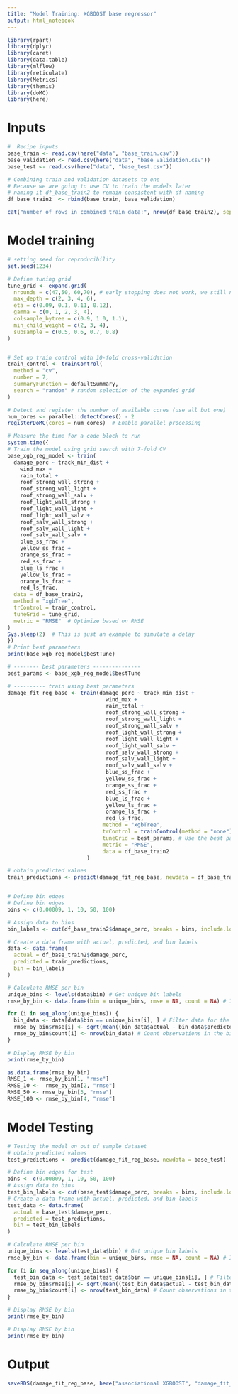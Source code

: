 ```yaml
---
title: "Model Training: XGBOOST base regressor"
output: html_notebook
---
```


```r
library(rpart)
library(dplyr)
library(caret)
library(data.table)
library(mlflow)
library(reticulate)
library(Metrics)
library(themis)
library(doMC)
library(here)
```

# Inputs
```r
#  Recipe inputs
base_train <- read.csv(here("data", "base_train.csv"))
base_validation <- read.csv(here("data", "base_validation.csv"))
base_test <- read.csv(here("data", "base_test.csv"))
```

```r
# Combining train and validation datasets to one
# Because we are going to use CV to train the models later
# naming it df_base_train2 to remain consistent with df naming
df_base_train2  <- rbind(base_train, base_validation)

cat("number of rows in combined train data:", nrow(df_base_train2), sep = " ")
```

# Model training
```r
# setting seed for reproducibility
set.seed(1234)

# Define tuning grid
tune_grid <- expand.grid(
  nrounds = c(47,50, 60,70), # early stopping does not work, we still need to specify nrounds
  max_depth = c(2, 3, 4, 6),
  eta = c(0.09, 0.1, 0.11, 0.12),
  gamma = c(0, 1, 2, 3, 4),
  colsample_bytree = c(0.9, 1.0, 1.1),
  min_child_weight = c(2, 3, 4),
  subsample = c(0.5, 0.6, 0.7, 0.8)
)


# Set up train control with 10-fold cross-validation
train_control <- trainControl(
  method = "cv",
  number = 7,
  summaryFunction = defaultSummary,
  search = "random" # random selection of the expanded grid
)

# Detect and register the number of available cores (use all but one)
num_cores <- parallel::detectCores() - 2
registerDoMC(cores = num_cores)  # Enable parallel processing

# Measure the time for a code block to run
system.time({
# Train the model using grid search with 7-fold CV
base_xgb_reg_model <- train(
  damage_perc ~ track_min_dist +
    wind_max +
    rain_total +
    roof_strong_wall_strong +
    roof_strong_wall_light +
    roof_strong_wall_salv +
    roof_light_wall_strong +
    roof_light_wall_light +
    roof_light_wall_salv +
    roof_salv_wall_strong +
    roof_salv_wall_light +
    roof_salv_wall_salv +
    blue_ss_frac +
    yellow_ss_frac +
    orange_ss_frac +
    red_ss_frac +
    blue_ls_frac +
    yellow_ls_frac +
    orange_ls_frac +
    red_ls_frac,
  data = df_base_train2,
  method = "xgbTree",
  trControl = train_control,
  tuneGrid = tune_grid,
  metric = "RMSE"  # Optimize based on RMSE
)
Sys.sleep(2)  # This is just an example to simulate a delay
})
# Print best parameters
print(base_xgb_reg_model$bestTune)

```

```r
# -------- best parameters ---------------
best_params <- base_xgb_reg_model$bestTune

# ---------- train using best parameters
damage_fit_reg_base <- train(damage_perc ~ track_min_dist +
                               wind_max +
                               rain_total +
                               roof_strong_wall_strong +
                               roof_strong_wall_light +
                               roof_strong_wall_salv +
                               roof_light_wall_strong +
                               roof_light_wall_light +
                               roof_light_wall_salv +
                               roof_salv_wall_strong +
                               roof_salv_wall_light +
                               roof_salv_wall_salv +
                               blue_ss_frac +
                               yellow_ss_frac +
                               orange_ss_frac +
                               red_ss_frac +
                               blue_ls_frac +
                               yellow_ls_frac +
                               orange_ls_frac +
                               red_ls_frac,
                              method = "xgbTree",
                              trControl = trainControl(method = "none"),
                              tuneGrid = best_params, # Use the best parameters here
                              metric = "RMSE",
                              data = df_base_train2
                         )

# obtain predicted values
train_predictions <- predict(damage_fit_reg_base, newdata = df_base_train2)


# Define bin edges
# Define bin edges
bins <- c(0.00009, 1, 10, 50, 100)

# Assign data to bins
bin_labels <- cut(df_base_train2$damage_perc, breaks = bins, include.lowest = TRUE, right = TRUE)

# Create a data frame with actual, predicted, and bin labels
data <- data.frame(
  actual = df_base_train2$damage_perc,
  predicted = train_predictions,
  bin = bin_labels
)

# Calculate RMSE per bin
unique_bins <- levels(data$bin) # Get unique bin labels
rmse_by_bin <- data.frame(bin = unique_bins, rmse = NA, count = NA) # Initialize results data frame

for (i in seq_along(unique_bins)) {
  bin_data <- data[data$bin == unique_bins[i], ] # Filter data for the current bin
  rmse_by_bin$rmse[i] <- sqrt(mean((bin_data$actual - bin_data$predicted)^2, na.rm = TRUE)) # Calculate RMSE
  rmse_by_bin$count[i] <- nrow(bin_data) # Count observations in the bin
}

# Display RMSE by bin
print(rmse_by_bin)

as.data.frame(rmse_by_bin)
RMSE_1 <- rmse_by_bin[1, "rmse"]
RMSE_10 <-  rmse_by_bin[2, "rmse"]
RMSE_50 <- rmse_by_bin[3, "rmse"]
RMSE_100 <- rmse_by_bin[4, "rmse"]

```

# Model Testing
```r
# Testing the model on out of sample dataset
# obtain predicted values
test_predictions <- predict(damage_fit_reg_base, newdata = base_test)

# Define bin edges for test
bins <- c(0.00009, 1, 10, 50, 100)
# Assign data to bins
test_bin_labels <- cut(base_test$damage_perc, breaks = bins, include.lowest = TRUE, right = TRUE)
# Create a data frame with actual, predicted, and bin labels
test_data <- data.frame(
  actual = base_test$damage_perc,
  predicted = test_predictions,
  bin = test_bin_labels
)

# Calculate RMSE per bin
unique_bins <- levels(test_data$bin) # Get unique bin labels
rmse_by_bin <- data.frame(bin = unique_bins, rmse = NA, count = NA) # Initialize results data frame

for (i in seq_along(unique_bins)) {
  test_bin_data <- test_data[test_data$bin == unique_bins[i], ] # Filter data for the current bin
  rmse_by_bin$rmse[i] <- sqrt(mean((test_bin_data$actual - test_bin_data$predicted)^2, na.rm = TRUE)) # Calculate RMSE
  rmse_by_bin$count[i] <- nrow(test_bin_data) # Count observations in the bin
}

# Display RMSE by bin
print(rmse_by_bin)
```

```r
# Display RMSE by bin
print(rmse_by_bin)
```

# Output
```r
saveRDS(damage_fit_reg_base, here("associational XGBOOST", "damage_fit_reg_base.rds"))
```

